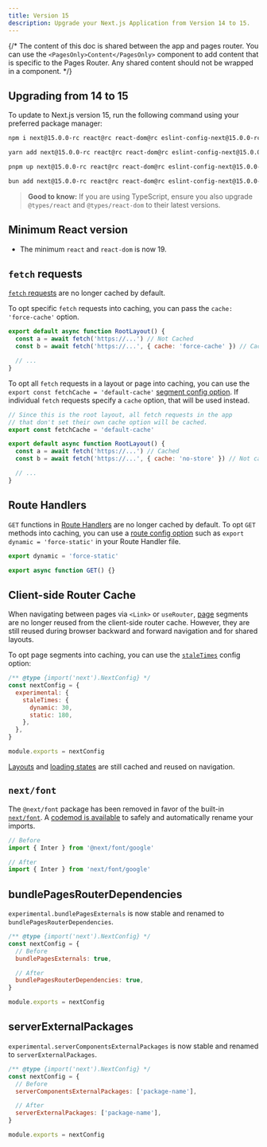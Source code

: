 ```yaml
---
title: Version 15
description: Upgrade your Next.js Application from Version 14 to 15.
---
```


{/* The content of this doc is shared between the app and pages router. You can use the `<PagesOnly>Content</PagesOnly>` component to add content that is specific to the Pages Router. Any shared content should not be wrapped in a component. */}

## Upgrading from 14 to 15

To update to Next.js version 15, run the following command using your preferred package manager:

```bash filename="Terminal"
npm i next@15.0.0-rc react@rc react-dom@rc eslint-config-next@15.0.0-rc
```

```bash filename="Terminal"
yarn add next@15.0.0-rc react@rc react-dom@rc eslint-config-next@15.0.0-rc
```

```bash filename="Terminal"
pnpm up next@15.0.0-rc react@rc react-dom@rc eslint-config-next@15.0.0-rc
```

```bash filename="Terminal"
bun add next@15.0.0-rc react@rc react-dom@rc eslint-config-next@15.0.0-rc
```

> **Good to know:** If you are using TypeScript, ensure you also upgrade `@types/react` and `@types/react-dom` to their latest versions.

## Minimum React version

- The minimum `react` and `react-dom` is now 19.

## `fetch` requests

[`fetch` requests](/docs/app/api-reference/functions/fetch) are no longer cached by default.

To opt specific `fetch` requests into caching, you can pass the `cache: 'force-cache'` option.

```js filename="app/layout.js"
export default async function RootLayout() {
  const a = await fetch('https://...') // Not Cached
  const b = await fetch('https://...', { cache: 'force-cache' }) // Cached

  // ...
}
```

To opt all `fetch` requests in a layout or page into caching, you can use the `export const fetchCache = 'default-cache'` [segment config option](/docs/app/api-reference/file-conventions/route-segment-config). If individual `fetch` requests specify a `cache` option, that will be used instead.

```js filename="app/layout.js"
// Since this is the root layout, all fetch requests in the app
// that don't set their own cache option will be cached.
export const fetchCache = 'default-cache'

export default async function RootLayout() {
  const a = await fetch('https://...') // Cached
  const b = await fetch('https://...', { cache: 'no-store' }) // Not cached

  // ...
}
```

## Route Handlers

`GET` functions in [Route Handlers](/docs/app/api-reference/file-conventions/route) are no longer cached by default. To opt `GET` methods into caching, you can use a [route config option](/docs/app/api-reference/file-conventions/route-segment-config) such as `export dynamic = 'force-static'` in your Route Handler file.

```js filename="app/api/route.js
export dynamic = 'force-static'

export async function GET() {}
```

## Client-side Router Cache

When navigating between pages via `<Link>` or `useRouter`, [page](/docs/app/api-reference/file-conventions/page) segments are no longer reused from the client-side router cache. However, they are still reused during browser backward and forward navigation and for shared layouts.

To opt page segments into caching, you can use the [`staleTimes`](/docs/app/api-reference/next-config-js/staleTimes) config option:

```js filename="next.config.js"
/** @type {import('next').NextConfig} */
const nextConfig = {
  experimental: {
    staleTimes: {
      dynamic: 30,
      static: 180,
    },
  },
}

module.exports = nextConfig
```

[Layouts](/docs/app/api-reference/file-conventions/layout) and [loading states](/docs/app/api-reference/file-conventions/loading) are still cached and reused on navigation.

## `next/font`

The `@next/font` package has been removed in favor of the built-in [`next/font`](/docs/app/api-reference/components/font). A [codemod is available](/docs/app/building-your-application/upgrading/codemods#built-in-next-font) to safely and automatically rename your imports.

```js filename="app/layout.js"
// Before
import { Inter } from '@next/font/google'

// After
import { Inter } from 'next/font/google'
```

## bundlePagesRouterDependencies

`experimental.bundlePagesExternals` is now stable and renamed to `bundlePagesRouterDependencies`.

```js filename="next.config.js"
/** @type {import('next').NextConfig} */
const nextConfig = {
  // Before
  bundlePagesExternals: true,

  // After
  bundlePagesRouterDependencies: true,
}

module.exports = nextConfig
```

## serverExternalPackages

`experimental.serverComponentsExternalPackages` is now stable and renamed to `serverExternalPackages`.

```js filename="next.config.js"
/** @type {import('next').NextConfig} */
const nextConfig = {
  // Before
  serverComponentsExternalPackages: ['package-name'],

  // After
  serverExternalPackages: ['package-name'],
}

module.exports = nextConfig
```
